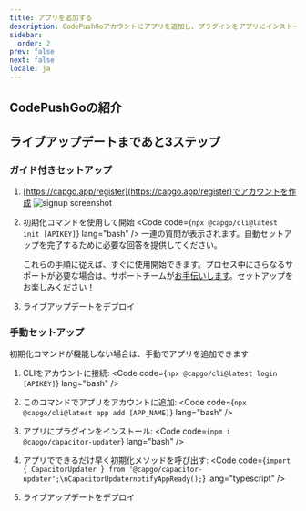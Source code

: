 ```yaml
---
title: アプリを追加する
description: CodePushGoアカウントにアプリを追加し、プラグインをアプリにインストールする
sidebar:
  order: 2
prev: false
next: false
locale: ja
---
```



## CodePushGoの紹介
<YouTube id="NzXXKoyhTIo" title="15分でわかるCapgo" />

## ライブアップデートまであと3ステップ

### ガイド付きセットアップ

<Steps>

1. [https://capgo.app/register](https://capgo.app/register)でアカウントを作成
![signup screenshot](/signup.webp "signup screenshot")

2. 初期化コマンドを使用して開始 <Code code={`npx @capgo/cli@latest init [APIKEY]`} lang="bash" /> 一連の質問が表示されます。自動セットアップを完了するために必要な回答を提供してください。<Aside type="tip">これらの手順に従えば、すぐに使用開始できます。プロセス中にさらなるサポートが必要な場合は、サポートチームが[お手伝いします](mailto:support@capgo.app)。セットアップをお楽しみください！</Aside>

3. ライブアップデートをデプロイ <LinkCard href="/docs/getting-started/deploy/" title="ライブアップデートをデプロイ" description="アプリにライブアップデートをデプロイする方法を学ぶ" />

</Steps>

### 手動セットアップ

初期化コマンドが機能しない場合は、手動でアプリを追加できます

<Steps>

1. CLIをアカウントに接続: <Code code={`npx @capgo/cli@latest login [APIKEY]`} lang="bash" />

2. このコマンドでアプリをアカウントに追加: <Code code={`npx @capgo/cli@latest app add [APP_NAME]`} lang="bash" />

3. アプリにプラグインをインストール: <Code code={`npm i @capgo/capacitor-updater`} lang="bash" />

4. アプリでできるだけ早く初期化メソッドを呼び出す: <Code code={`import { CapacitorUpdater } from '@capgo/capacitor-updater';\nCapacitorUpdaternotifyAppReady();`} lang="typescript" />

5. ライブアップデートをデプロイ <LinkCard href="/docs/getting-started/deploy/" title="ライブアップデートをデプロイ" description="アプリにライブアップデートをデプロイする方法を学ぶ" />

</Steps>
